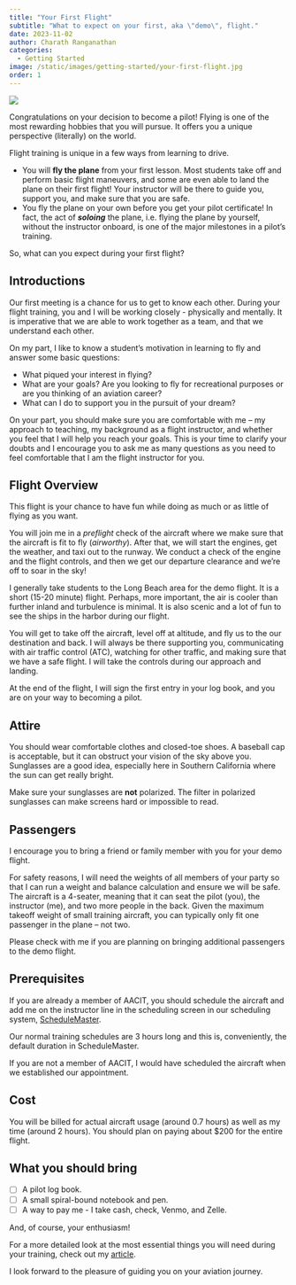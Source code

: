 ```yaml
---
title: "Your First Flight"
subtitle: "What to expect on your first, aka \"demo\", flight."
date: 2023-11-02
author: Charath Ranganathan 
categories:
  - Getting Started
image: /static/images/getting-started/your-first-flight.jpg
order: 1
---
```

![](/static/images/getting-started/your-first-flight.jpg)

Congratulations on your decision to become a pilot! Flying is one of the most rewarding hobbies that you will pursue. It offers you a unique perspective (literally) on the world.

Flight training is unique in a few ways from learning to drive.

- You will **fly the plane** from your first lesson. Most students take off and perform basic flight maneuvers, and some are even able to land the plane on their first flight! Your instructor will be there to guide you, support you, and make sure that you are safe.
- You fly the plane on your own before you get your pilot certificate! In fact, the act of ***soloing*** the plane, i.e. flying the plane by yourself, without the instructor onboard, is one of the major milestones in a pilot's training.

So, what can you expect during your first flight?

## Introductions

Our first meeting is a chance for us to get to know each other. During your flight training, you and I will be working closely - physically and mentally. It is imperative that we are able to work together as a team, and that we understand each other.

On my part, I like to know a student's motivation in learning to fly and answer some basic questions:

- What piqued your interest in flying?
- What are your goals? Are you looking to fly for recreational purposes or are you thinking of an aviation career?
- What can I do to support you in the pursuit of your dream?

On your part, you should make sure you are comfortable with me -- my approach to teaching, my background as a flight instructor, and whether you feel that I will help you reach your goals. This is your time to clarify your doubts and I encourage you to ask me as many questions as you need to feel comfortable that I am the flight instructor for you.

## Flight Overview

This flight is your chance to have fun while doing as much or as little of flying as you want.

You will join me in a *preflight* check of the aircraft where we make sure that the aircraft is fit to fly (*airworthy*). After that, we will start the engines, get the weather, and taxi out to the runway. We conduct a check of the engine and the flight controls, and then we get our departure clearance and we're off to soar in the sky!

I generally take students to the Long Beach area for the demo flight. It is a short (15-20 minute) flight. Perhaps, more important, the air is cooler than further inland and turbulence is minimal. It is also scenic and a lot of fun to see the ships in the harbor during our flight.

You will get to take off the aircraft, level off at altitude, and fly us to the our destination and back. I will always be there supporting you, communicating with air traffic control (ATC), watching for other traffic, and making sure that we have a safe flight. I will take the controls during our approach and landing.

At the end of the flight, I will sign the first entry in your log book, and you are on your way to becoming a pilot.

## Attire

You should wear comfortable clothes and closed-toe shoes. A baseball cap is acceptable, but it can obstruct your vision of the sky above you. Sunglasses are a good idea, especially here in Southern California where the sun can get really bright.

::: {.callout-important}
Make sure your sunglasses are **not** polarized. The filter in polarized sunglasses can make screens hard or impossible to read.
:::

## Passengers

I encourage you to bring a friend or family member with you for your demo flight.

For safety reasons, I will need the weights of all members of your party so that I can run a weight and balance calculation and ensure we will be safe. The aircraft is a 4-seater, meaning that it can seat the pilot (you), the instructor (me), and two more people in the back. Given the maximum takeoff weight of small training aircraft, you can typically only fit one passenger in the plane -- not two.

Please check with me if you are planning on bringing additional passengers to the demo flight.

## Prerequisites

If you are already a member of AACIT, you should schedule the aircraft and add me on the instructor line in the scheduling screen in our scheduling system, [ScheduleMaster](https://schedulemaster.com/).

Our normal training schedules are 3 hours long and this is, conveniently, the default duration in ScheduleMaster.

If you are not a member of AACIT, I would have scheduled the aircraft when we established our appointment.

## Cost

You will be billed for actual aircraft usage (around 0.7 hours) as well as my time (around 2 hours). You should plan on paying about $200 for the entire flight.

## What you should bring

- [ ] A pilot log book.
- [ ] A small spiral-bound notebook and pen.
- [ ] A way to pay me - I take cash, check, Venmo, and Zelle.

And, of course, your enthusiasm!

For a more detailed look at the most essential things you will need during your training, check out my [article](/getting-started/things-you-need.html).

I look forward to the pleasure of guiding you on your aviation journey.